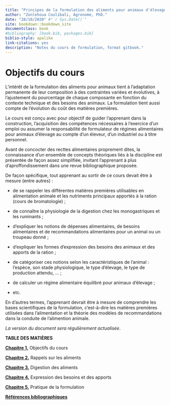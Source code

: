 ```yaml
--- 
title: "Principes de la formulation des aliments pour animaux d'élevage"
author: "Zonlehoua Coulibali, Agronome, PhD."
date: "28/10/2020" #"`r Sys.Date()`"
site: bookdown::bookdown_site
documentclass: book
#bibliography: [book.bib, packages.bib]
biblio-style: apalike
link-citations: yes
description: "Notes du cours de formulation, format gitbook."
---
```


# Objectifs du cours {#intro}

L’intérêt de la formulation des aliments pour animaux tient à l’adaptation permanente de leur composition à des contraintes variées et évolutives, à l’ajustement du pourcentage de chaque composante en fonction du contexte technique et des besoins des animaux. La formulation tient aussi compte de l'évolution du coût des matières premières.

Le cours est conçu avec pour objectif de guider l’apprenant dans la construction, l’acquisition des compétences nécessaires à l'exercice d'un emploi ou assumer la responsabilité de formulateur de régimes alimentaires pour animaux d’élevage au compte d’un éleveur, d’un industriel ou à titre personnel.

Avant de concocter des recttes alimentaires proprement dites, la connaissance d’un ensemble de concepts théoriques liés à la discipline est présentée de façon assez simplifiée, invitant l’apprenant à plus d’aproffondissement dans une revue bibliographique proposée. 

De façon spécifique, tout apprenant au sortir de ce cours devait être à mesure (entre autres) :

-	de se rappeler les différentes matières premières utilisables en alimentation animale et les nutriments principaux apportés à la ration (cours de bromatologie) ;

-	de connaître la physiologie de la digestion chez les monogastriques et les ruminants ;

-	d’expliquer les notions de dépenses alimentaires, de besoins alimentaires et de recommandations alimentaires pour un animal ou un troupeau donné ;

-	d’expliquer les formes d’expression des besoins des animaux et des apports de la ration ;

-	de catégoriser ces notions selon les caractéristiques de l’animal : l’espèce, son stade physiologique, le type d’élevage, le type de production attendu, … ;

-	de calculer un régime alimentaire équilibré pour animaux d’élevage ;

-	etc.

En d’autres termes, l’apprenant devrait être à mesure de comprendre les bases scientifiques de la formulation, c’est-à-dire les matières premières utilisées dans l’alimentation et la théorie des modèles de recommandations dans la conduite de l’alimention animale.

_La version du document sera régulièrement actualisée_.


**TABLE DES MATIÈRES**

[**Chapitre 1.**](https://rgoals.github.io/formulation/index.html) Objectifs du cours

[**Chapitre 2.**](https://rgoals.github.io/formulation/rappels.html) Rappels sur les aliments

[**Chapitre 3.**](https://rgoals.github.io/formulation/digestion.html) Digestion des aliments

[**Chapitre 4.**](https://rgoals.github.io/formulation/expression.html) Expression des besoins et des apports

[**Chapitre 5.**](https://rgoals.github.io/formulation/pratique.html) Pratique de la formulation

[**Références bibliographiques**](https://rgoals.github.io/formulation/references.html)

